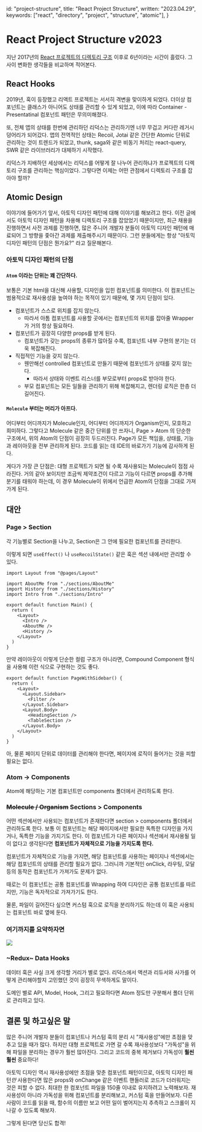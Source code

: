 
  id: "project-structure",
  title: "React Project Structure",
  written: "2023.04.29",
  keywords: ["react", "directory", "project", "structure", "atomic"],
}

# React Project Structure v2023

지난 2017년의 [React 프로젝트의 디렉토리 구조](https://medium.com/@fourwingsy/react-%ED%94%84%EB%A1%9C%EC%A0%9D%ED%8A%B8%EC%9D%98-%EB%94%94%EB%A0%89%ED%86%A0%EB%A6%AC-%EA%B5%AC%EC%A1%B0-bb183c0a426e) 이후로
6년이라는 시간이 흘렀다. 그 사이 변화한 생각들을 비교하며 적어본다.

## React Hooks

2019년, 훅이 등장했고 리액트 프로젝트는 서서히 격변을 맞이하게 되었다.
더이상 컴포넌트는 클래스가 아니어도 상태를 관리할 수 있게 되었고, 이에 따라 Container - Presentatinal 컴포넌트 패턴은 무의미해졌다.

또, 전체 앱의 상태를 한번에 관리하던 리덕스는 관리하기엔 너무 무겁고 커다란 레거시 덩어리가 되어갔다.
앱의 전역적인 상태는 Recoil, Jotai 같은 간단한 Atomic 단위로 관리하는 것이 트렌드가 되었고, thunk, saga와 같은 비동기 처리는 react-query, SWR 같은 라이브러리가 대체하기 시작했다.

리덕스가 지배하던 세상에서는 리덕스를 어떻게 잘 나누어 관리하냐가 프로젝트의 디렉토리 구조를 관리하는 핵심이었다.
그렇다면 이제는 어떤 관점에서 디렉토리 구조를 잡아야 할까?

## Atomic Design

이야기에 들어가기 앞서, 아토믹 디자인 패턴에 대해 이야기를 해보려고 한다. 이전 글에서도 아토믹 디자인 패턴을 차용해 디렉토리 구조를 잡았었기 때문이지만,
최근 채용을 진행하면서 사전 과제를 진행하면, 많은 주니어 개발자 분들이 아토믹 디자인 패턴에 매료되어 그 방향을 좇아간 과제를 제출해주시기 때문이다.
그런 분들에게는 항상 "아토믹 디자인 패턴의 단점은 뭔가요?" 라고 질문해본다.

### 아토믹 디자인 패턴의 단점

#### `Atom` 이라는 단위는 꽤 간단하다.

보통은 기본 html을 대신해 사용할, 디자인을 입힌 컴포넌트를 의미한다. 이 컴포넌트는 범용적으로 재사용성을 높여야 하는 목적이 있기 때문에, 몇 가지 단점이 있다.

- 컴포넌트가 스스로 위치를 잡지 않는다.
  - 따라서 아톰 컴포넌트를 사용할 곳에서는 컴포넌트의 위치를 잡아줄 Wrapper 가 거의 항상 필요하다.
- 컴포넌트가 굉장히 다양한 props를 받게 된다.
  - 컴포넌트가 갖는 props의 종류가 많아질 수록, 컴포넌트 내부 구현의 분기는 더욱 복잡해진다.
- 직접적인 기능을 갖지 않는다.
  - 웬만해선 controlled 컴포넌트로 만들기 때문에 컴포넌트가 상태를 갖지 않는다.
    - 따라서 상태와 이벤트 리스너를 부모로부터 props로 받아야 한다.
  - 부모 컴포넌트는 모든 일들을 관리하기 위해 복잡해지고, 렌더링 로직은 한층 더 길어진다.

#### `Molecule` 부터는 머리가 아프다.

어디부터 어디까지가 Molecule인지, 어디부터 어디까지가 Organism인지, 모호하고 희미하다.
그렇다고 Molecule 같은 중간 단위를 안 쓰자니, Page > Atom 의 단순한 구조에서, 위의 Atom의 단점이 굉장히 두드러진다.
Page가 모든 책임을, 상태를, 기능과 레이아웃을 전부 관리하게 된다. 코드를 읽는 데 IDE의 바로가기 기능에 감사하게 된다.

게다가 가장 큰 단점은: 대형 프로젝트가 되면 될 수록 재사용되는 Molecule이 점점 사라진다.
거의 같아 보이지만 조금씩 제약조건이 다르고 기능이 다르면 props를 추가해 분기를 태워야 하는데, 이 경우 Molecule이 위에서 언급한 Atom의 단점을 그대로 가져가게 된다.

## 대안

### Page > Section

각 기능별로 Section을 나누고, Section은 그 안에 필요한 컴포넌트를 관리한다.

이렇게 되면 `useEffect()` 나 `useRecoilState()` 같은 훅은 섹션 내에서만 관리할 수 있다.

```tsx
import Layout from "@pages/Layout"

import AboutMe from "./sections/AboutMe"
import History from "./sections/History"
import Intro from "./sections/Intro"

export default function Main() {
  return (
    <Layout>
      <Intro />
      <AboutMe />
      <History />
    </Layout>
  )
}
```

만약 레이아웃이 이렇게 단순한 컬럼 구조가 아니라면, Compound Component 형식을 사용해 이런 식으로 구현하는 것도 좋다.

```tsx
export default function PageWithSidebar() {
  return (
    <Layout>
      <Layout.Sidebar>
        <Filter />
      </Layout.Sidebar>
      <Layout.Body>
        <HeadingSection />
        <TableSection />
      </Layout.Body>
    </Layout>
  )
}
```

아, 물론 페이지 단위로 데이터를 관리해야 한다면, 페이지에 로직이 들어가는 것을 피할 필요는 없다.

### Atom -> Components

Atom에 해당하는 기본 컴포넌트만 components 폴더에서 관리하도록 한다.

### ~~Molecule / Organism~~ Sections > Components

어떤 섹션에서만 사용되는 컴포넌트가 존재한다면 section > components 폴더에서 관리하도록 한다.
보통 이 컴포넌트는 해당 페이지에서만 필요한 독특한 디자인을 가지거나, 독특한 기능을 가지기도 한다.
이 컴포넌트가 다른 페이지나 섹션에서 재사용될 일이 없다고 생각된다면 **컴포넌트가 자체적으로 기능을 가지도록 한다.**

컴포넌트가 자체적으로 기능을 가지면, 해당 컴포넌트를 사용하는 페이지나 섹션에서는 해당 컴포넌트의 상태를 관리할 필요가 없다.
그러니까 기본적인 onClick, 라우팅, 모달 등의 동작은 컴포넌트가 가져가도 문제가 없다.

때로는 이 컴포넌트는 공통 컴포넌트를 Wrapping 하여 디자인은 공통 컴포넌트를 따르지만, 기능은 독자적으로 가져가기도 한다.

물론, 파일이 길어진다 싶으면 커스텀 훅으로 로직을 분리하기도 하는데 이 훅은 사용되는 컴포넌트 바로 옆에 둔다.

### 여기까지를 요약하자면

<div style={{ background: "#252526", textAlign: "center" }}>
  <img src="/images/directory-structure.png" style={{ height: "30rem" }} />
</div>

### ~Redux~ Data Hooks

데이터 훅은 사실 크게 생각할 거리가 별로 없다. 리덕스에서 액션과 리듀서와 사가를 어떻게 관리해야할지 고민했던 것이 굉장히 무색하게도 말이다.

도메인 별로 API, Model, Hook, 그리고 필요하다면 Atom 정도만 구분해서 폴더 단위로 관리하고 있다.

## 결론 및 하고싶은 말

많은 주니어 개발자 분들이 컴포넌트나 커스텀 훅의 분리 시 "재사용성"에만 초점을 맞추고 있을 때가 많다.
하지만 대형 프로젝트로 가면 갈 수록 재사용성보다 "가독성"을 위해 파일을 분리하는 경우가 훨씬 많아진다. 그리고 코드의 중복 제거보다 가독성이 **훨씬 훨씬** 중요하다!

아토믹 디자인 역시 재사용성에만 초점을 맞춘 컴포넌트 패턴이므로, 아토믹 디자인 패턴*만* 사용한다면 많은 props와 onChange 같은 이벤트 핸들러로 코드가 더러워지는 것은 피할 수 없다.
최대한 한 컴포넌트 파일을 150줄 이내로 유지하려고 노력해보자. 재사용성이 아니라 가독성을 위해 컴포넌트를 분리해보고, 커스텀 훅을 만들어보자.
다른 사람이 코드를 읽을 때, 함수의 이름만 보고 어떤 일이 벌어지는지 추측하고 스크롤이 지나갈 수 있도록 해보자.

그렇게 된다면 당신도 합격!

